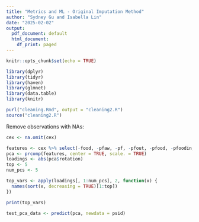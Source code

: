 ```yaml
---
title: "Metrics and ML - Original Imputation Method"
author: "Sydney Gu and Isabella Lin"
date: "2025-02-02"
output:
  pdf_document: default
  html_document:
    df_print: paged
---
```



```r
knitr::opts_chunk$set(echo = TRUE)
```

```r
library(dplyr)
library(tidyr)
library(haven)
library(glmnet)
library(data.table)
library(knitr)
```

```r
purl("cleaning.Rmd", output = "cleaning2.R")
source("cleaning2.R")
```
Remove observations with NAs:
```r
cex <- na.omit(cex)
```

```r
features <- cex %>% select(-food, -pfaw, -pf, -pfout, -pfood, -pfoodin, -pfin, -cpi)
pca <- prcomp(features, center = TRUE, scale. = TRUE)
loadings <- abs(pca$rotation)
top <- 5
num_pcs <- 5

top_vars <- apply(loadings[, 1:num_pcs], 2, function(x) {
  names(sort(x, decreasing = TRUE)[1:top])
})

print(top_vars)
```

```r
test_pca_data <- predict(pca, newdata = psid)
```

